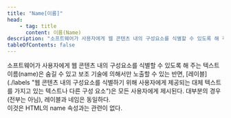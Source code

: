```yaml
---
title: "Name[이름]"
head:
    - tag: title
      content: 이름(Name)
description: "소프트웨어가 사용자에게 웹 콘텐츠 내의 구성요소를 식별할 수 있도록 해 주는 텍스트"
tableOfContents: false
---
```


<Badge text="WCAG2" variant="note" size="large" /> 
소프트웨어가 사용자에게 웹 콘텐츠 내의 구성요소를 식별할 수 있도록 해 주는 텍스트


<Aside title="참고 1">
이름(name)은 숨길 수 있고 보조 기술에 의해서만 노출할 수 있는 반면, [레이블](./labels "웹 콘텐츠 내의 구성요소를 식별하기 위해 사용자에게 제공되는 대체 텍스트를 가지고 있는 텍스트나 다른 구성 요소")은 모든 사용자에게 제시된다. 대부분의 경우(전부는 아님), 레이블과 네임은 동일하다.
</Aside>

<Aside title="참고 2">
이것은 HTML의 name 속성과는 관련이 없다.
</Aside>
